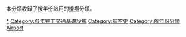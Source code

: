 本分類收錄了按年份啟用的[[機場|機場]]分類。

[[Category:機場|*]]
[[Category:各年完工交通基礎設施|Category:各年完工交通基礎設施]]
[[Category:航空史|Category:航空史]]
[[Category:依年份分類|Category:依年份分類]]
[[Category:各年各類建立|Airport]]